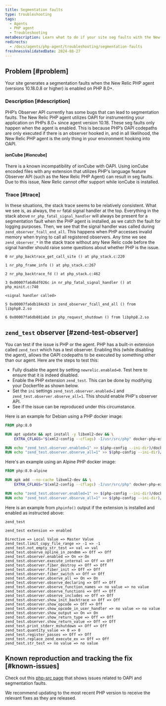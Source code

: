 ```yaml
---
title: Segmentation faults
type: troubleshooting
tags:
  - Agents
  - PHP agent
  - Troubleshooting
metaDescription: Learn what to do if your site seg faults with the New Relic PHP agent
redirects:
  - /docs/agents/php-agent/troubleshooting/segmentation-faults
freshnessValidatedDate: 2024-08-27
---
```


## Problem [#problem]

Your site generates a segmentation faults when the New Relic PHP agent (versions 10.18.0.8 or higher) is enabled on PHP 8.0+.

### Description [#description]

PHP’s Observer API currently has some bugs that can lead to segmentation faults. The New Relic PHP agent utilizes OAPI for instrumenting your application on PHPs 8.0+ since agent version 10.18. These seg faults only happen when the agent is enabled. This is because PHP’s OAPI codepaths are only executed if there is an observer hooked in, and in all likelihood, the New Relic PHP agent is the only thing in your environment hooking into OAPI.

#### ionCube [#ioncube]

There is a known incompatibility of ionCube with OAPI. Using ionCube encoded files with any extension that utilizes PHP's language feature Observer API (such as the New Relic PHP Agent) can result in seg faults. Due to this issue, New Relic cannot offer support while ionCube is installed.

### Trace [#trace]

In these situations, the stack trace seems to be relatively consistent. What we see is, as always, the `nr` fatal signal handler at the top. Everything in the stack above `nr_php_fatal_signal_handler` will always be present for a segmentation fault when the PHP agent is installed, as we catch the fault for logging purposes. Then, we see that the signal handler was called during `zend_observer_fcall_end_all`. This happens when PHP accesses invalid memory when trying to call all registered observers. Any time we see `zend_observer_*` in the stack trace without any New Relic code before the signal handler should raise some questions about whether PHP is the issue.

```
0 nr_php_backtrace_get_call_site () at php_stack.c:220

1 nr_php_frame_info () at php_stack.c:267

2 nr_php_backtrace_fd () at php_stack.c:462

3 0x00007fa6d6df026c in nr_php_fatal_signal_handler () at php_minit.c:740

<signal handler called>

5 0x00007fa6db184c63 in zend_observer_fcall_end_all () from libphp8.2.so

6 0x00007fa6db081abd in php_request_shutdown () from libphp8.2.so
```

## `zend_test` observer [#zend-test-observer]

You can test if the issue is PHP or the agent. PHP has a built-in extension called `zend_test` which has a test observer. Enabling this (while disabling the agent), allows the OAPI codepaths to be executed by something other than our agent. Here are the steps to test this:

* Fully disable the agent by setting `newrelic.enabled=0`. Test here to ensure that it is indeed disabled.
* Enable the PHP extension `zend_test`. This can be done by modifying your Dockerfile as shown below.
* Set the `ini` settings `zend_test.observer.enabled=1` and `zend_test.observer.observe_all=1`. This should enable PHP's observer API.
* See if the issue can be reproduced under this circumstance.

Here is an example for Debian using a PHP docker image:

```dockerfile
FROM php:8.0

RUN apt update && apt install -y libxml2-dev && \
    EXTRA_CFLAGS="$(xml2-config --cflags) -I/usr/src/php" docker-php-ext-install zend_test

RUN echo "zend_test.observer.enabled=1" >> $(php-config --ini-dir)/docker-php-ext-zend_test.ini
RUN echo "zend_test.observer.observe_all=1" >> $(php-config --ini-dir)/docker-php-ext-zend_test.ini
```

Here's an example using an Alpine PHP docker image:

```dockerfile
FROM php:8.0-alpine

RUN apk add --no-cache libxml2-dev && \
    EXTRA_CFLAGS="$(xml2-config --cflags) -I/usr/src/php" docker-php-ext-install zend_test

RUN echo "zend_test.observer.enabled=1" >> $(php-config --ini-dir)/docker-php-ext-zend_test.ini
RUN echo "zend_test.observer.observe_all=1" >> $(php-config --ini-dir)/docker-php-ext-zend_test.ini
```

Here is an example from `phpinfo()` output if the extension is installed and enabled as instructed above:

```
zend_test

zend_test extension => enabled

Directive => Local Value => Master Value
zend_test.limit_copy_file_range => -1 => -1
zend_test.not_empty_str_test => val => val
zend_test.observe_opline_in_zendmm => Off => Off
zend_test.observer.enabled => On => On
zend_test.observer.execute_internal => Off => Off
zend_test.observer.fiber_destroy => Off => Off
zend_test.observer.fiber_init => Off => Off
zend_test.observer.fiber_switch => Off => Off
zend_test.observer.observe_all => On => On
zend_test.observer.observe_declaring => Off => Off
zend_test.observer.observe_function_names => no value => no value
zend_test.observer.observe_functions => Off => Off
zend_test.observer.observe_includes => Off => Off
zend_test.observer.show_init_backtrace => Off => Off
zend_test.observer.show_opcode => Off => Off
zend_test.observer.show_opcode_in_user_handler => no value => no value
zend_test.observer.show_output => On => On
zend_test.observer.show_return_type => Off => Off
zend_test.observer.show_return_value => Off => Off
zend_test.print_stderr_mshutdown => Off => Off
zend_test.quantity_value => 0 => 0
zend_test.register_passes => Off => Off
zend_test.replace_zend_execute_ex => Off => Off
zend_test.str_test => no value => no value
```

## Known reproduction and tracking the fix [#known-issues]

Check out this [php-src page](https://github.com/php/php-src/issues?q=is%3Aissue+segfault+observer) that shows issues related to OAPI and segmentation faults.

We recommend updating to the most recent PHP version to receive the relevant fixes as they are released.
